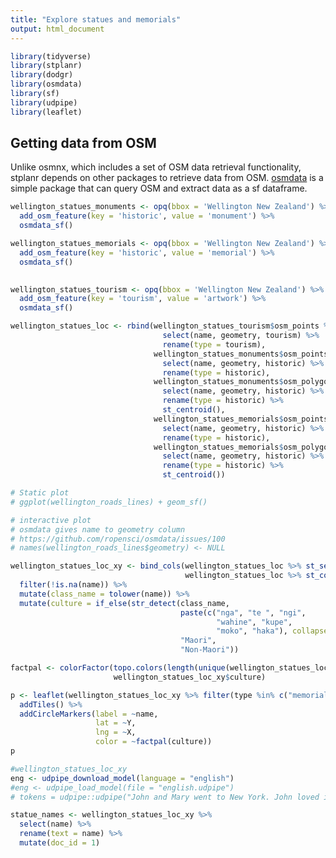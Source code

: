 ```yaml
---
title: "Explore statues and memorials"
output: html_document
---
```


```r
library(tidyverse)
library(stplanr)
library(dodgr)
library(osmdata)
library(sf)
library(udpipe)
library(leaflet)
```

## Getting data from OSM
Unlike osmnx, which includes a set of OSM data retrieval functionality, stplanr depends on other packages to retrieve data from OSM. [osmdata](https://cran.r-project.org/web/packages/osmdata/vignettes/osmdata.html) is a simple package that can query OSM and extract data as a sf dataframe. 

```r
wellington_statues_monuments <- opq(bbox = 'Wellington New Zealand') %>%
  add_osm_feature(key = 'historic', value = 'monument') %>%
  osmdata_sf()

wellington_statues_memorials <- opq(bbox = 'Wellington New Zealand') %>%
  add_osm_feature(key = 'historic', value = 'memorial') %>%
  osmdata_sf()

  
wellington_statues_tourism <- opq(bbox = 'Wellington New Zealand') %>%
  add_osm_feature(key = 'tourism', value = 'artwork') %>%
  osmdata_sf()

wellington_statues_loc <- rbind(wellington_statues_tourism$osm_points %>% 
                                  select(name, geometry, tourism) %>% 
                                  rename(type = tourism),
                                wellington_statues_monuments$osm_points %>% 
                                  select(name, geometry, historic) %>% 
                                  rename(type = historic),
                                wellington_statues_monuments$osm_polygons %>% 
                                  select(name, geometry, historic) %>% 
                                  rename(type = historic) %>% 
                                  st_centroid(),
                                wellington_statues_memorials$osm_points %>% 
                                  select(name, geometry, historic) %>% 
                                  rename(type = historic), 
                                wellington_statues_memorials$osm_polygons %>% 
                                  select(name, geometry, historic) %>% 
                                  rename(type = historic) %>% 
                                  st_centroid()) 

```

```r
# Static plot
# ggplot(wellington_roads_lines) + geom_sf()

# interactive plot
# osmdata gives name to geometry column
# https://github.com/ropensci/osmdata/issues/100
# names(wellington_roads_lines$geometry) <- NULL

wellington_statues_loc_xy <- bind_cols(wellington_statues_loc %>% st_set_geometry(NULL),
                                       wellington_statues_loc %>% st_coordinates() %>% as_tibble()) %>% 
  filter(!is.na(name)) %>% 
  mutate(class_name = tolower(name)) %>% 
  mutate(culture = if_else(str_detect(class_name, 
                                      paste(c("nga", "te ", "ngi",
                                              "wahine", "kupe",
                                              "moko", "haka"), collapse = '|')),
                                      "Maori",
                                      "Non-Maori"))

factpal <- colorFactor(topo.colors(length(unique(wellington_statues_loc_xy$culture))),
                       wellington_statues_loc_xy$culture)

p <- leaflet(wellington_statues_loc_xy %>% filter(type %in% c("memorial", "monument"))) %>%
  addTiles() %>%
  addCircleMarkers(label = ~name,
                   lat = ~Y, 
                   lng = ~X,
                   color = ~factpal(culture))
p
```

```r
#wellington_statues_loc_xy
eng <- udpipe_download_model(language = "english")
#eng <- udpipe_load_model(file = "english.udpipe")
# tokens = udpipe::udpipe("John and Mary went to New York. John loved it!", "english")

statue_names <- wellington_statues_loc_xy %>% 
  select(name) %>% 
  rename(text = name) %>% 
  mutate(doc_id = 1)

```